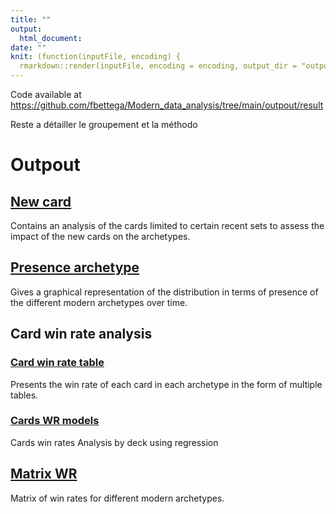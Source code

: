 ---
title: ""
output: 
  html_document:
date: ""
knit: (function(inputFile, encoding) {
  rmarkdown::render(inputFile, encoding = encoding, output_dir = "outpout") })
---


Code available at [https://github.com/fbettega/Modern_data_analysis/tree/main/outpout/result](https://github.com/fbettega/Modern_data_analysis/tree/main/outpout/result)


Reste a détailler le groupement et la méthodo


# Outpout
## [New card](/result/1_new_card.html)
Contains an analysis of the cards limited to certain recent sets to assess the impact of the new cards on the archetypes.

## [Presence archetype](/result/2_presence_archetype.html)
Gives a graphical representation of the distribution in terms of presence of the different modern archetypes over time.


## Card win rate analysis  


### [Card win rate table](/result/3_Card_win_rate_table.html)
Presents the win rate of each card in each archetype in the form of multiple tables.

### [Cards WR models](/result/5_Deck_analysis.html)
Cards win rates Analysis by deck using regression

## [Matrix WR](/result/4_matrix_WR.html)
Matrix of win rates for different modern archetypes.

